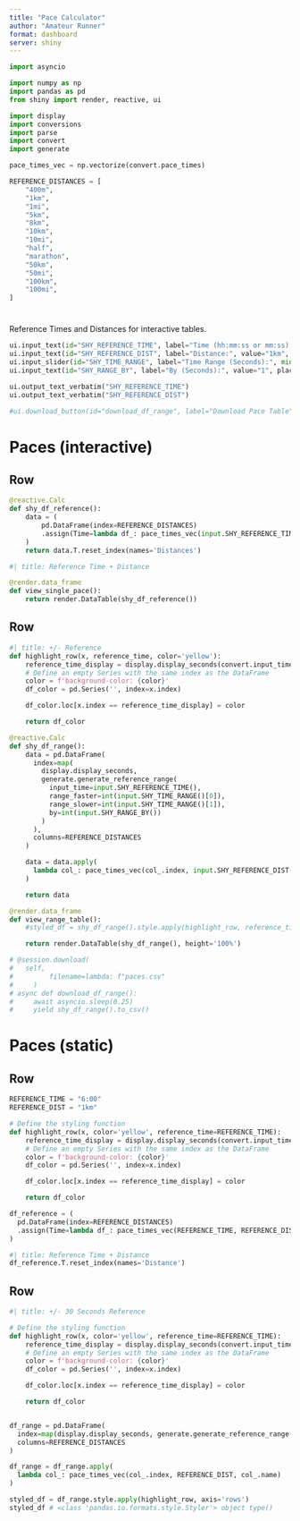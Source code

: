 ```yaml
---
title: "Pace Calculator"
author: "Amateur Runner"
format: dashboard
server: shiny
---
```


```python
import asyncio

import numpy as np
import pandas as pd
from shiny import render, reactive, ui

import display
import conversions
import parse
import convert
import generate

pace_times_vec = np.vectorize(convert.pace_times)

REFERENCE_DISTANCES = [
    "400m",
    "1km",
    "1mi",
    "5km",
    "8km",
    "10km",
    "10mi",
    "half",
    "marathon",
    "50km",
    "50mi",
    "100km",
    "100mi",
]
```

# {.sidebar}

Reference Times and Distances for interactive tables.

<!--
Put a time and distance below and we'll calculate the time for each of the distances.
The "1km" and "1mi" columns are usually what people refer to as a "pace".
-->

```python
ui.input_text(id="SHY_REFERENCE_TIME", label="Time (hh:mm:ss or mm:ss):", value="6:00", placeholder="00:06:00")
ui.input_text(id="SHY_REFERENCE_DIST", label="Distance:", value="1km", placeholder="1km")
ui.input_slider(id="SHY_TIME_RANGE", label="Time Range (Seconds):", min=-300, max=300, value=[-30, 30], step=1)
ui.input_text(id="SHY_RANGE_BY", label="By (Seconds):", value="1", placeholder="1")

ui.output_text_verbatim("SHY_REFERENCE_TIME")
ui.output_text_verbatim("SHY_REFERENCE_DIST")

#ui.download_button(id="download_df_range", label="Download Pace Table")
```

# Paces (interactive)

## Row {height='167px'}

```python
@reactive.Calc
def shy_df_reference():
    data = (
        pd.DataFrame(index=REFERENCE_DISTANCES)
        .assign(Time=lambda df_: pace_times_vec(input.SHY_REFERENCE_TIME(), input.SHY_REFERENCE_DIST(), df_.index))
    )
    return data.T.reset_index(names='Distances')
```

```python
#| title: Reference Time + Distance

@render.data_frame
def view_single_pace():
    return render.DataTable(shy_df_reference())
```

## Row {height=100%}

```python
#| title: +/- Reference
def highlight_row(x, reference_time, color='yellow'):
    reference_time_display = display.display_seconds(convert.input_time_seconds(reference_time, verbose=False))
    # Define an empty Series with the same index as the DataFrame
    color = f'background-color: {color}'
    df_color = pd.Series('', index=x.index)

    df_color.loc[x.index == reference_time_display] = color

    return df_color

@reactive.Calc
def shy_df_range():
    data = pd.DataFrame(
      index=map(
        display.display_seconds,
        generate.generate_reference_range(
          input_time=input.SHY_REFERENCE_TIME(),
          range_faster=int(input.SHY_TIME_RANGE()[0]),
          range_slower=int(input.SHY_TIME_RANGE()[1]),
          by=int(input.SHY_RANGE_BY())
        )
      ),
      columns=REFERENCE_DISTANCES
    )

    data = data.apply(
      lambda col_: pace_times_vec(col_.index, input.SHY_REFERENCE_DIST(), col_.name)
    )

    return data

@render.data_frame
def view_range_table():
    #styled_df = shy_df_range().style.apply(highlight_row, reference_time = input.SHY_REFERENCE_TIME(), axis='rows')

    return render.DataTable(shy_df_range(), height='100%')

# @session.download(
#   self,
#         filename=lambda: f"paces.csv"
#     )
# async def download_df_range():
#     await asyncio.sleep(0.25)
#     yield shy_df_range().to_csv()
```

# Paces (static)

## Row {height='167px'}

```python
REFERENCE_TIME = "6:00"
REFERENCE_DIST = "1km"
```

```python
# Define the styling function
def highlight_row(x, color='yellow', reference_time=REFERENCE_TIME):
    reference_time_display = display.display_seconds(convert.input_time_seconds(reference_time, verbose=False))
    # Define an empty Series with the same index as the DataFrame
    color = f'background-color: {color}'
    df_color = pd.Series('', index=x.index)

    df_color.loc[x.index == reference_time_display] = color

    return df_color
```

```python
df_reference = (
  pd.DataFrame(index=REFERENCE_DISTANCES)
  .assign(Time=lambda df_: pace_times_vec(REFERENCE_TIME, REFERENCE_DIST, df_.index))
)
```


```python
#| title: Reference Time + Distance
df_reference.T.reset_index(names='Distance')
```


## Row

```python
#| title: +/- 30 Seconds Reference

# Define the styling function
def highlight_row(x, color='yellow', reference_time=REFERENCE_TIME):
    reference_time_display = display.display_seconds(convert.input_time_seconds(reference_time, verbose=False))
    # Define an empty Series with the same index as the DataFrame
    color = f'background-color: {color}'
    df_color = pd.Series('', index=x.index)

    df_color.loc[x.index == reference_time_display] = color

    return df_color


df_range = pd.DataFrame(
  index=map(display.display_seconds, generate.generate_reference_range(REFERENCE_TIME)),
  columns=REFERENCE_DISTANCES
)

df_range = df_range.apply(
  lambda col_: pace_times_vec(col_.index, REFERENCE_DIST, col_.name)
)

styled_df = df_range.style.apply(highlight_row, axis='rows')
styled_df # <class 'pandas.io.formats.style.Styler'> object type()
```

